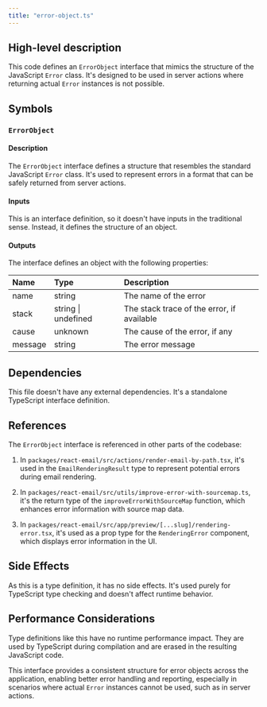 ```yaml
---
title: "error-object.ts"
---
```


## High-level description
This code defines an `ErrorObject` interface that mimics the structure of the JavaScript `Error` class. It's designed to be used in server actions where returning actual `Error` instances is not possible.

## Symbols

### `ErrorObject`
#### Description
The `ErrorObject` interface defines a structure that resembles the standard JavaScript `Error` class. It's used to represent errors in a format that can be safely returned from server actions.

#### Inputs
This is an interface definition, so it doesn't have inputs in the traditional sense. Instead, it defines the structure of an object.

#### Outputs
The interface defines an object with the following properties:

| Name | Type | Description |
|:-----|:-----|:------------|
| name | string | The name of the error |
| stack | string \| undefined | The stack trace of the error, if available |
| cause | unknown | The cause of the error, if any |
| message | string | The error message |

## Dependencies
This file doesn't have any external dependencies. It's a standalone TypeScript interface definition.

## References
The `ErrorObject` interface is referenced in other parts of the codebase:

1. In `packages/react-email/src/actions/render-email-by-path.tsx`, it's used in the `EmailRenderingResult` type to represent potential errors during email rendering.

2. In `packages/react-email/src/utils/improve-error-with-sourcemap.ts`, it's the return type of the `improveErrorWithSourceMap` function, which enhances error information with source map data.

3. In `packages/react-email/src/app/preview/[...slug]/rendering-error.tsx`, it's used as a prop type for the `RenderingError` component, which displays error information in the UI.

## Side Effects
As this is a type definition, it has no side effects. It's used purely for TypeScript type checking and doesn't affect runtime behavior.

## Performance Considerations
Type definitions like this have no runtime performance impact. They are used by TypeScript during compilation and are erased in the resulting JavaScript code.

This interface provides a consistent structure for error objects across the application, enabling better error handling and reporting, especially in scenarios where actual `Error` instances cannot be used, such as in server actions.